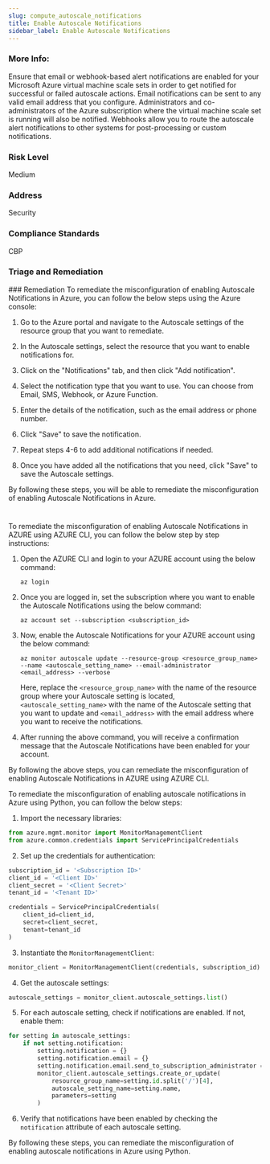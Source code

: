 ```yaml
---
slug: compute_autoscale_notifications
title: Enable Autoscale Notifications
sidebar_label: Enable Autoscale Notifications
---
```


### More Info:

Ensure that email or webhook-based alert notifications are enabled for your Microsoft Azure virtual machine scale sets in order to get notified for successful or failed autoscale actions. Email notifications can be sent to any valid email address that you configure. Administrators and co-administrators of the Azure subscription where the virtual machine scale set is running will also be notified. Webhooks allow you to route the autoscale alert notifications to other systems for post-processing or custom notifications.

### Risk Level

Medium

### Address

Security

### Compliance Standards

CBP

### Triage and Remediation
<Tabs>
<Tab title='Remediation'>
### Remediation

<AccordionGroup>
<Accordion title='Using Console' defaultOpen='true'>
To remediate the misconfiguration of enabling Autoscale Notifications in Azure, you can follow the below steps using the Azure console:

1. Go to the Azure portal and navigate to the Autoscale settings of the resource group that you want to remediate.

2. In the Autoscale settings, select the resource that you want to enable notifications for.

3. Click on the "Notifications" tab, and then click "Add notification".

4. Select the notification type that you want to use. You can choose from Email, SMS, Webhook, or Azure Function.

5. Enter the details of the notification, such as the email address or phone number.

6. Click "Save" to save the notification.

7. Repeat steps 4-6 to add additional notifications if needed.

8. Once you have added all the notifications that you need, click "Save" to save the Autoscale settings.

By following these steps, you will be able to remediate the misconfiguration of enabling Autoscale Notifications in Azure.

#
</Accordion>

<Accordion title='Using CLI'>
To remediate the misconfiguration of enabling Autoscale Notifications in AZURE using AZURE CLI, you can follow the below step by step instructions:

1. Open the AZURE CLI and login to your AZURE account using the below command:
   
   `az login`

2. Once you are logged in, set the subscription where you want to enable the Autoscale Notifications using the below command:
   
   `az account set --subscription <subscription_id>`

3. Now, enable the Autoscale Notifications for your AZURE account using the below command:
   
   `az monitor autoscale update --resource-group <resource_group_name> --name <autoscale_setting_name> --email-administrator <email_address> --verbose`

   Here, replace the `<resource_group_name>` with the name of the resource group where your Autoscale setting is located, `<autoscale_setting_name>` with the name of the Autoscale setting that you want to update and `<email_address>` with the email address where you want to receive the notifications.

4. After running the above command, you will receive a confirmation message that the Autoscale Notifications have been enabled for your account.

By following the above steps, you can remediate the misconfiguration of enabling Autoscale Notifications in AZURE using AZURE CLI.
</Accordion>

<Accordion title='Using Python'>
To remediate the misconfiguration of enabling autoscale notifications in Azure using Python, you can follow the below steps:

1. Import the necessary libraries:

```python
from azure.mgmt.monitor import MonitorManagementClient
from azure.common.credentials import ServicePrincipalCredentials
```

2. Set up the credentials for authentication:

```python
subscription_id = '<Subscription ID>'
client_id = '<Client ID>'
client_secret = '<Client Secret>'
tenant_id = '<Tenant ID>'

credentials = ServicePrincipalCredentials(
    client_id=client_id,
    secret=client_secret,
    tenant=tenant_id
)
```

3. Instantiate the `MonitorManagementClient`:

```python
monitor_client = MonitorManagementClient(credentials, subscription_id)
```

4. Get the autoscale settings:

```python
autoscale_settings = monitor_client.autoscale_settings.list()
```

5. For each autoscale setting, check if notifications are enabled. If not, enable them:

```python
for setting in autoscale_settings:
    if not setting.notification:
        setting.notification = {}
        setting.notification.email = {}
        setting.notification.email.send_to_subscription_administrator = True
        monitor_client.autoscale_settings.create_or_update(
            resource_group_name=setting.id.split('/')[4],
            autoscale_setting_name=setting.name,
            parameters=setting
        )
```

6. Verify that notifications have been enabled by checking the `notification` attribute of each autoscale setting.

By following these steps, you can remediate the misconfiguration of enabling autoscale notifications in Azure using Python.
</Accordion>

</AccordionGroup>
</Tab>
</Tabs>


